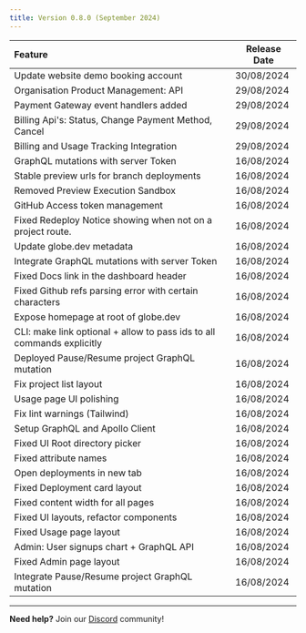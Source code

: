 ```yaml
---
title: Version 0.8.0 (September 2024)
---
```


| Feature | Release Date |
| :---- | ----- |
| Update website demo booking account | 30/08/2024 |
| Organisation Product Management: API | 29/08/2024 |
| Payment Gateway event handlers added | 29/08/2024 |
| Billing Api's: Status, Change Payment Method, Cancel | 29/08/2024 |
| Billing and Usage Tracking Integration | 29/08/2024 |
| GraphQL mutations with server Token | 16/08/2024 |
| Stable preview urls for branch deployments | 16/08/2024 |
| Removed Preview Execution Sandbox | 16/08/2024 |
| GitHub Access token management | 16/08/2024 |
| Fixed Redeploy Notice showing when not on a project route. | 16/08/2024 |
| Update globe.dev metadata | 16/08/2024 |
| Integrate GraphQL mutations with server Token | 16/08/2024 |
| Fixed Docs link in the dashboard header | 16/08/2024 |
| Fixed Github refs parsing error with certain characters | 16/08/2024 |
| Expose homepage at root of globe.dev | 16/08/2024 |
| CLI: make link optional \+ allow to pass ids to all commands explicitly | 16/08/2024 |
| Deployed Pause/Resume project GraphQL mutation | 16/08/2024 |
| Fix project list layout | 16/08/2024 |
| Usage page UI polishing | 16/08/2024 |
| Fix lint warnings (Tailwind) | 16/08/2024 |
| Setup GraphQL and Apollo Client | 16/08/2024 |
| Fixed UI Root directory picker | 16/08/2024 |
| Fixed attribute names | 16/08/2024 |
| Open deployments in new tab | 16/08/2024 |
| Fixed Deployment card layout | 16/08/2024 |
| Fixed content width for all pages | 16/08/2024 |
| Fixed UI layouts, refactor components | 16/08/2024 |
| Fixed Usage page layout | 16/08/2024 |
| Admin: User signups chart \+ GraphQL API | 16/08/2024 |
| Fixed Admin page layout | 16/08/2024 |
| Integrate Pause/Resume project GraphQL mutation | 16/08/2024 |

---

**Need help?** Join our [Discord](https://invertase.link/globe-discord) community! 